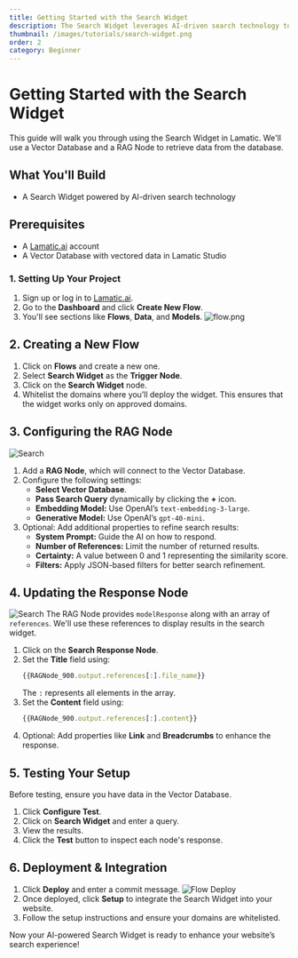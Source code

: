 ```yaml
---
title: Getting Started with the Search Widget
description: The Search Widget leverages AI-driven search technology to deliver more accurate and relevant results by understanding query context and meaning rather than just matching keywords. Now, you can integrate this powerful search functionality directly into your website.
thumbnail: /images/tutorials/search-widget.png
order: 2
category: Beginner
---
```


# Getting Started with the Search Widget
This guide will walk you through using the Search Widget in Lamatic. We'll use a Vector Database and a RAG Node to retrieve data from the database.

## What You'll Build
- A Search Widget powered by AI-driven search technology

## Prerequisites
- A [Lamatic.ai](https://lamatic.ai/) account
- A Vector Database with vectored data in Lamatic Studio

### 1. Setting Up Your Project
1. Sign up or log in to [Lamatic.ai](https://lamatic.ai/).
2. Go to the **Dashboard** and click **Create New Flow**.
3. You'll see sections like **Flows**, **Data**, and **Models**.
   ![flow.png](./img/ai-review-responder/flow.png)

## 2. Creating a New Flow
1. Click on **Flows** and create a new one.
2. Select **Search Widget** as the **Trigger Node**.
3. Click on the **Search Widget** node.
4. Whitelist the domains where you’ll deploy the widget. This ensures that the widget works only on approved domains.
 

## 3. Configuring the RAG Node
![Search](./img/search/RAG.png)
1. Add a **RAG Node**, which will connect to the Vector Database.
2. Configure the following settings:
   - **Select Vector Database**.
   - **Pass Search Query** dynamically by clicking the **+** icon.
   - **Embedding Model:** Use OpenAI’s `text-embedding-3-large`.
   - **Generative Model:** Use OpenAI’s `gpt-40-mini`.
3. Optional: Add additional properties to refine search results:
   - **System Prompt:** Guide the AI on how to respond.
   - **Number of References:** Limit the number of returned results.
   - **Certainty:** A value between 0 and 1 representing the similarity score.
   - **Filters:** Apply JSON-based filters for better search refinement.

## 4. Updating the Response Node
![Search](./img/search/search-response.png)
The RAG Node provides `modelResponse` along with an array of `references`. We'll use these references to display results in the search widget.

1. Click on the **Search Response Node**.
2. Set the **Title** field using:
   ```js
   {{RAGNode_900.output.references[:].file_name}}
   ```
   The `:` represents all elements in the array.
3. Set the **Content** field using:
   ```js
   {{RAGNode_900.output.references[:].content}}
   ```
4. Optional: Add properties like **Link** and **Breadcrumbs** to enhance the response.

## 5. Testing Your Setup
Before testing, ensure you have data in the Vector Database.

1. Click **Configure Test**.
2. Click on **Search Widget** and enter a query.
3. View the results.
4. Click the **Test** button to inspect each node's response.


## 6. Deployment & Integration

1. Click **Deploy** and enter a commit message.
   ![Flow Deploy](./img/ai-review-responder/deploy.png)
2. Once deployed, click **Setup** to integrate the Search Widget into your website.
3. Follow the setup instructions and ensure your domains are whitelisted.


Now your AI-powered Search Widget is ready to enhance your website’s search experience!

